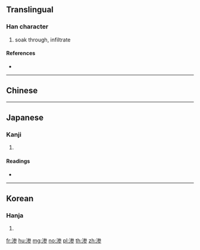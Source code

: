 {{also|滲}}
==Translingual==

===Han character===
{{Han char|rn=85|rad=水|as=08|sn=11|four=|canj=EIKH}}

# soak through, infiltrate

====References====
* {{Han ref|kx=0633.371|hdz=31665.050|uh=6E17|ud=28183}}

----

==Chinese==
{{zh-see|滲}}

----

==Japanese==

===Kanji===
{{ja-kanji|grade=|rs=水08}}

# {{defn|lang=ja|sort=水08}}

====Readings====
* {{ja-readings|on=[[しん]] (shin)|kun=[[しみる]] (shimiru)}}

----

==Korean==

===Hanja===
{{ko-hanja|hangeul=삼|eumhun=|rv=sam|mr=s'am|y=sam}}

# {{defn|lang=ko|sort=水08}}

[[fr:渗]]
[[hu:渗]]
[[mg:渗]]
[[no:渗]]
[[pl:渗]]
[[th:渗]]
[[zh:渗]]